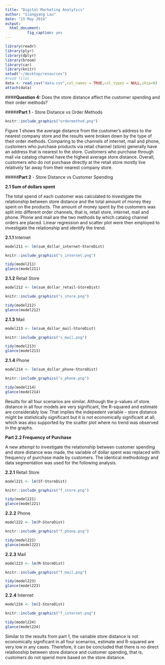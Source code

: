 ```yaml
---
title: "Digital Marketing Analytics"
author: "Siangyang Lau"
date: "15 May 2016"
output: 
  html_document:
          fig_caption: yes
---
```


```r
library(readr)
library(plyr)
library(dplyr)
library(broom)
library(car)
library(knitr)
setwd("~/desktop/resources")
#read files
data <- read_csv("data.csv",col_names = TRUE,col_types = NULL,skip=0)
attach(data)
```

####**Question 4:** Does the store distance affect the customer spending and their order methods?

#####**Part 1** - Store Distance vs Order Methods

```r
knitr::include_graphics("ordermethod.png")
```

Figure 1 shows the average distance from the customer’s address to the nearest company store and the results were broken down by the type of their order methods. Comparing to the channels of internet, mail and phone, customers who purchase products via retail channel (store) generally have an address that is nearest to the store. Customers who purchase through mail via catalog channel have the highest average store distance. Overall, customers who do not purchase directly at the retail store mostly live relatively far away from their nearest company store.

#####**Part 2** - Store Distance vs Customer Spending

**2.1 Sum of dollars spent**

The total spend of each customer was calculated to investigate the relationship between store distance and the total amount of money they spent on the products. The amount of money spent by the customers was split into different order channels, that is, retail store, internet, mail and phone. Phone and mail are the two methods by which catalog channel orders are placed. Linear regression and scatter plot were then employed to investigate the relationship and identify the trend.

**2.1.1** Internet 
```r
model211 <- lm(sum_dollar_internet~StoreDist)
```

```r
knitr::include_graphics("s_internet.png")
```

```r
tidy(model211)
glance(model211)
```

**2.1.2** Retail Store 
```r
model212 <- lm(sum_dollar_retail~StoreDist)
```

```r
knitr::include_graphics("s_store.png")
```

```r
tidy(model212)
glance(model212)
```

**2.1.3** Mail 
```r
model213 <- lm(sum_dollar_mail~StoreDist)
```

```r
knitr::include_graphics("s_mail.png")
```

```r
tidy(model213)
glance(model213)
```

**2.1.4** Phone
```r
model214 <- lm(sum_dollar_phone~StoreDist)
```

```r
knitr::include_graphics("s_phone.png")
```

```r
tidy(model214)
glance(model214)
```

Results for all four scenarios are similar. Although the p-values of store distance in all four models are very significant, the R-squared and estimate are considerably low. That implies the indepedent variable - store distance might be statistically significant but it is not economically significant at all, which was also supported by the scatter plot where no trend was observed in the graphs.


**Part 2.2 Frequency of Purchase**

A new attempt to investigate the relationship between customer spending and store distance was made, the variable of dollar spent was replaced with frequency of purchase made by customers. The identical methodology and data segmentation was used for the following analysis.

**2.2.1** Retail Store
```r
model221 <- lm(ST~StoreDist)
```

```r
knitr::include_graphics("f_store.png")
```

```r
tidy(model221)
glance(model221)
```

**2.2.2** Phone
```r
model222 <- lm(P~StoreDist)
```

```r
knitr::include_graphics("f_phone.png")
```

```r
tidy(model222)
glance(model222)
```

**2.2.3** Mail
```r
model223 <- lm(M~StoreDist)
```

```r
knitr::include_graphics("f_mail.png")
```

```r
tidy(model223)
glance(model223)
```

**2.2.4** Internet
```r
model224 <- lm(I~StoreDist)
```

```r
knitr::include_graphics("f_internet.png")
```

```r
tidy(model224)
glance(model224)
```

Similar to the results from part 1, the variable store distance is not economically significant in all four scenarios, estimate and R-squared are very low in any cases. Therefore, it can be concluded that there is no direct relationship between store distance and customer spending, that is, customers do not spend more based on the store distance.


